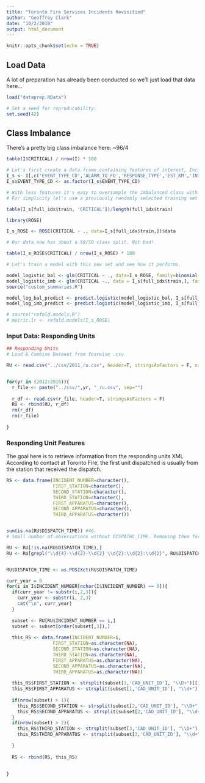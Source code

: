 ```yaml
---
title: "Toronto Fire Services Incidents Revisitied"
author: "Geoffrey Clark"
date: "10/2/2018"
output: html_document
---
```


```r
knitr::opts_chunk$set(echo = TRUE)
```

## Load Data
A lot of preparation has already been conducted so we'll just load that data here...
```r
load("dataprep.RData")

# Set a seed for reproducability:
set.seed(42)
```



## Class Imbalance
There's a pretty big class imbalance here: ~96/4
```r
table(I$CRITICAL) / nrow(I) * 100

# Let's first create a data.frame containing features of interest, Incidents subset:
I_s <- I[,c('EVENT_TYPE_CD','ALARM_TO_FD','RESPONSE_TYPE','EST_KM','INITIAL_UNIT_PERSONNEL','INCIDENT_DAY','INCIDENT_MONTH','INITIAL_CALL_HOUR','INITIAL_CALL_MIN','CRITICAL')]
I_s$EVENT_TYPE_CD <- as.factor(I_s$EVENT_TYPE_CD)

# With less features it's easy to oversample the imbalanced class with ROSE (Random Over-sampling Examples).
# For simplicity let's use a previously randomly selected training set (training/validation/test = 60/20/20)

table(I_s[full_idx$train, 'CRITICAL'])/length(full_idx$train)

library(ROSE)

I_s_ROSE <- ROSE(CRITICAL ~ ., data=I_s[full_idx$train,])$data

# Our data now has about a 50/50 class split. Not bad!

table(I_s_ROSE$CRITICAL) / nrow(I_s_ROSE) * 100

# Let's train a model with this new set and see how it performs.

model_logistic_bal <- glm(CRITICAL ~ ., data=I_s_ROSE, family=binomial(link="logit"))
model_logistic_imb <- glm(CRITICAL ~., data = I_s[full_idx$train,], family=binomial(link="logit"))
source("custom_summaries.R")

model_log_bal_predict <- predict.logistic(model_logistic_bal, I_s[full_idx$cv,], prob=0.5)
model_log_imb_predict <- predict.logistic(model_logistic_imb, I_s[full_idx$cv,], prob=0.5)

# source("refold.models.R")
# metric.lr <- refold.models(I_s_ROSE)


```
### Input Data: Responding Units
```r
## Responding Units
# Load & Combine Dataset from Yearwise .csv

RU <- read.csv("../csv/2011_ru.csv", header=T, stringsAsFactors = F, na.strings=c("","NA"))


for(yr in (2012:2016)){
  r_file <- paste("../csv/",yr, "_ru.csv", sep="")
  
  r_df <- read.csv(r_file, header=T, stringsAsFactors = F)
  RU <- rbind(RU, r_df)
  rm(r_df)
  rm(r_file)
    
}


```

### Responding Unit Features

The goal here is to retrieve information from the responding units XML
According to contact at Toronto Fire, the first unit dispatched is usually from the station that received the dispatch.


```r
RS <- data.frame(INCIDENT_NUMBER=character(),
                 FIRST_STATION=character(),
                 SECOND_STATION=character(),
                 THIRD_STATION=character(),
                 FIRST_APPARATUS=character(),
                 SECOND_APPARATUS=character(),
                 THIRD_APPARATUS=character())


sum(is.na(RU$DISPATCH_TIME)) #46. 
# Small number of observations without DISPATHC_TIME. Removing them for now 

RU <- RU[!is.na(RU$DISPATCH_TIME),]
RU <- RU[grepl("\\d{4}-\\d{2}-\\d{2} \\d{2}:\\d{2}:\\d{2}", RU$DISPATCH_TIME),]


RU$DISPATCH_TIME <- as.POSIXct(RU$DISPATCH_TIME)

curr_year = 0
for(i in I$INCIDENT_NUMBER[nchar(I$INCIDENT_NUMBER) == 9]){
  if(curr_year != substr(i,2,3)){
    curr_year <- substr(i, 2,3)
    cat("\n", curr_year) 
  }
  
  subset <- RU[RU$INCIDENT_NUMBER == i,]
  subset <- subset[order(subset[,3]),]
  
  this_RS <- data.frame(INCIDENT_NUMBER=i,
                 FIRST_STATION=as.character(NA),
                 SECOND_STATION=as.character(NA),
                 THIRD_STATION=as.character(NA),
                 FIRST_APPARATUS=as.character(NA),
                 SECOND_APPARATUS=as.character(NA),
                 THIRD_APPARATUS=as.character(NA))
  
  this_RS$FIRST_STATION <- strsplit(subset[1,'CAD_UNIT_ID'], "\\D+")[[1]][2]
  this_RS$FIRST_APPARATUS <- strsplit(subset[1,'CAD_UNIT_ID'], "\\d+")[[1]][1]
  
  if(nrow(subset) > 1){
    this_RS$SECOND_STATION <- strsplit(subset[2,'CAD_UNIT_ID'], "\\D+")[[1]][2]
    this_RS$SECOND_APPARATUS <- strsplit(subset[2,'CAD_UNIT_ID'], "\\d+")[[1]][1]
  }
  if(nrow(subset) > 2){
    this_RS$THIRD_STATION <- strsplit(subset[3,'CAD_UNIT_ID'], "\\D+")[[1]][2]
    this_RS$THIRD_APPARATUS <- strsplit(subset[3,'CAD_UNIT_ID'], "\\d+")[[1]][1]
    
  }
  
  RS <- rbind(RS, this_RS)
  
  
}
```

